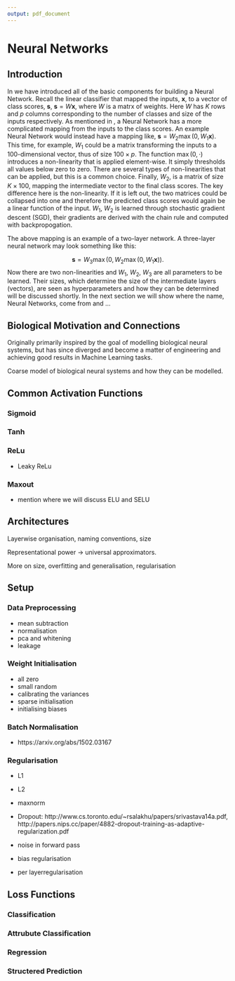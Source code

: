 ```yaml
---
output: pdf_document
---
```


# Neural Networks \label{chp:nn}

## Introduction

In \autoref{chp:intro} we have introduced all of the basic components for building a Neural Network. Recall the linear classifier that mapped the inputs, $\boldsymbol{x}$, to a vector of class scores, $\boldsymbol{s}$, $\boldsymbol{s}=W\boldsymbol{x}$, where $W$ is a matrx of weights. Here $W$ has $K$ rows and $p$ columns corresponding to the number of classes and size of the inputs respectively. As mentioned in \autoref{chp:intro}, a Neural Network has a more complicated mapping from the inputs to the class scores. An example Neural Network would instead have a mapping like, $\boldsymbol{s}=W_{2}\max(0,W_{1}\boldsymbol{x})$. This time, for example, $W_{1}$ could be a matrix transforming the inputs to a 100-dimensional vector, thus of size $100\times p$. The function $\max(0, \cdot)$ introduces a non-linearity that is applied element-wise. It simply thresholds all values below zero to zero. There are several types of non-linearities that can be applied, but this is a common choice. Finally, $W_{2}$, is a matrix of size $K\times 100$, mapping the intermediate vector to the final class scores. The key difference here is the non-linearity. If it is left out, the two matrices could be collapsed into one and therefore the predicted class scores would again be a linear function of the input. $W_{1}$, $W_{2}$ is learned through stochastic gradient descent (SGD), their gradients are derived with the chain rule and computed with backpropogation.

The above mapping is an example of a two-layer network. A three-layer neural network may look something like this:

$$
\boldsymbol{s}=W_{3}\max(0, W_{2}\max(0, W_{1}\boldsymbol{x})).
$$
Now there are two non-linearities and $W_{1}$, $W_{2}$, $W_{3}$ are all parameters to be learned. Their sizes, which determine the size of the intermediate layers (vectors), are seen as hyperparameters and how they can be determined will be discussed shortly. In the next section we will show where the name, Neural Networks, come from and ...

## Biological Motivation and Connections

Originally primarily inspired by the goal of modelling biological neural systems, but has since diverged and become a matter of engineering and achieving good results in Machine Learning tasks.

Coarse model of biological neural systems and how they can be modelled.

## Common Activation Functions

### Sigmoid

### Tanh

### ReLu

+ Leaky ReLu

### Maxout

+ mention where we will discuss ELU and SELU

## Architectures

Layerwise organisation, naming conventions, size

Representational power -> universal approximators.

More on size, overfitting and generalisation, regularisation

## Setup

### Data Preprocessing

+ mean subtraction
+ normalisation
+ pca and whitening
+ leakage

### Weight Initialisation

+ all zero
+ small random
+ calibrating the variances
+ sparse initialisation
+ initialising biases

### Batch Normalisation

+ https://arxiv.org/abs/1502.03167

### Regularisation

+ L1
+ L2
+ maxnorm
+ Dropout: http://www.cs.toronto.edu/~rsalakhu/papers/srivastava14a.pdf, http://papers.nips.cc/paper/4882-dropout-training-as-adaptive-regularization.pdf

+ noise in forward pass
+ bias regularisation
+ per layerregularisation

## Loss Functions

### Classification

### Attrubute Classification

### Regression

### Structered Prediction




